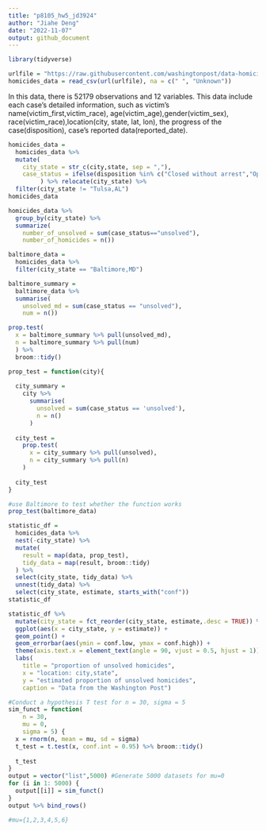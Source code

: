 ```yaml
---
title: "p8105_hw5_jd3924"
author: "Jiahe Deng"
date: "2022-11-07"
output: github_document
---
```


```r
library(tidyverse)
```

```r
urlfile = "https://raw.githubusercontent.com/washingtonpost/data-homicides/master/homicide-data.csv"
homicides_data = read_csv(url(urlfile), na = c(" ", "Unknown"))
```
In this data, there is 52179 observations and 12 variables.
This data include each case's detailed information, such as victim's name(victim_first,victim_race), age(victim_age),gender(victim_sex), race(victim_race),location(city, state, lat, lon), the progress of the case(disposition), case's reported data(reported_date).
```r
homicides_data = 
  homicides_data %>%
  mutate(
    city_state = str_c(city,state, sep = ","),
    case_status = ifelse(disposition %in% c("Closed without arrest","Open/No arrest"), "unsolved","solved")
         ) %>% relocate(city_state) %>% 
  filter(city_state != "Tulsa,AL")
homicides_data
```
```r
homicides_data %>%
  group_by(city_state) %>%
  summarize(
    number_of_unsolved = sum(case_status=="unsolved"),
    number_of_homicides = n())
```
```r
baltimore_data = 
  homicides_data %>%
  filter(city_state == "Baltimore,MD")

baltimore_summary = 
  baltimore_data %>%
  summarise(
    unsolved_md = sum(case_status == "unsolved"),
    num = n())

prop.test(
  x = baltimore_summary %>% pull(unsolved_md),
  n = baltimore_summary %>% pull(num)
  ) %>%
  broom::tidy()
```
```r
prop_test = function(city){
  
  city_summary = 
    city %>% 
      summarise(
        unsolved = sum(case_status == 'unsolved'),
        n = n()
      )
  
  city_test = 
    prop.test(
      x = city_summary %>% pull(unsolved),
      n = city_summary %>% pull(n)
    )
  
  city_test
}
```
```r
#use Baltimore to test whether the function works
prop_test(baltimore_data)
```

```r
statistic_df =
  homicides_data %>%
  nest(-city_state) %>%
  mutate(
    result = map(data, prop_test),
    tidy_data = map(result, broom::tidy)
  ) %>%
  select(city_state, tidy_data) %>%
  unnest(tidy_data) %>%
  select(city_state, estimate, starts_with("conf"))
statistic_df
```
```r
statistic_df %>%
  mutate(city_state = fct_reorder(city_state, estimate,.desc = TRUE)) %>%
  ggplot(aes(x = city_state, y = estimate)) +
  geom_point() +
  geom_errorbar(aes(ymin = conf.low, ymax = conf.high)) +
  theme(axis.text.x = element_text(angle = 90, vjust = 0.5, hjust = 1)) +
  labs(
    title = "proportion of unsolved homicides",
    x = "location: city,state",
    y = "estimated proportion of unsolved homicides",
    caption = "Data from the Washington Post")
```



```r
#Conduct a hypothesis T test for n = 30, sigma = 5
sim_funct = function( 
    n = 30, 
    mu = 0,
    sigma = 5) {
  x = rnorm(n, mean = mu, sd = sigma)
  t_test = t.test(x, conf.int = 0.95) %>% broom::tidy()
  
  t_test
}
output = vector("list",5000) #Generate 5000 datasets for mu=0
for (i in 1: 5000) {
  output[[i]] = sim_funct()
}
output %>% bind_rows()
```

```r
#mu={1,2,3,4,5,6}
```

